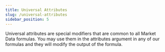 ```yaml
---
title: Universal Attributes
slug: /universal-attributes
sidebar_position: 5
---
```


Universal attributes are special modifiers that are common to all Market Data formulas. You may use them in the attributes argument in any of our formulas and they will modify the output of the formula.


<DocCardList items={useCurrentSidebarCategory().items} />
